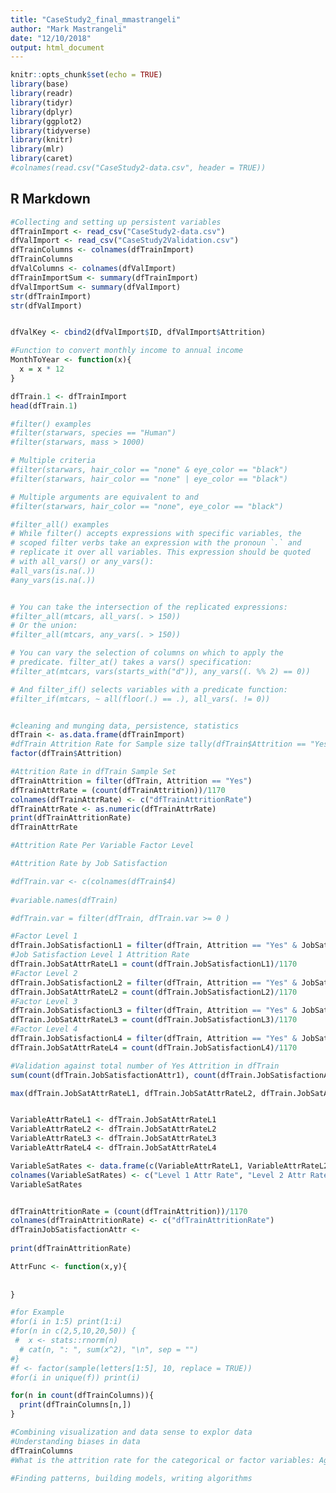 ```yaml
---
title: "CaseStudy2_final_mmastrangeli"
author: "Mark Mastrangeli"
date: "12/10/2018"
output: html_document
---
```


```r
knitr::opts_chunk$set(echo = TRUE)
library(base)
library(readr)
library(tidyr)
library(dplyr)
library(ggplot2)
library(tidyverse)
library(knitr)
library(mlr)
library(caret)
#colnames(read.csv("CaseStudy2-data.csv", header = TRUE))
```

## R Markdown

```r
#Collecting and setting up persistent variables
dfTrainImport <- read_csv("CaseStudy2-data.csv")
dfValImport <- read_csv("CaseStudy2Validation.csv")
dfTrainColumns <- colnames(dfTrainImport)
dfTrainColumns
dfValColumns <- colnames(dfValImport)
dfTrainImportSum <- summary(dfTrainImport)
dfValImportSum <- summary(dfValImport)
str(dfTrainImport)
str(dfValImport)


dfValKey <- cbind2(dfValImport$ID, dfValImport$Attrition)

#Function to convert monthly income to annual income 
MonthToYear <- function(x){
  x = x * 12
}

dfTrain.1 <- dfTrainImport
head(dfTrain.1)

```
```r
#filter() examples
#filter(starwars, species == "Human")
#filter(starwars, mass > 1000)

# Multiple criteria
#filter(starwars, hair_color == "none" & eye_color == "black")
#filter(starwars, hair_color == "none" | eye_color == "black")

# Multiple arguments are equivalent to and
#filter(starwars, hair_color == "none", eye_color == "black")

#filter_all() examples
# While filter() accepts expressions with specific variables, the
# scoped filter verbs take an expression with the pronoun `.` and
# replicate it over all variables. This expression should be quoted
# with all_vars() or any_vars():
#all_vars(is.na(.))
#any_vars(is.na(.))


# You can take the intersection of the replicated expressions:
#filter_all(mtcars, all_vars(. > 150))
# Or the union:
#filter_all(mtcars, any_vars(. > 150))

# You can vary the selection of columns on which to apply the
# predicate. filter_at() takes a vars() specification:
#filter_at(mtcars, vars(starts_with("d")), any_vars((. %% 2) == 0))

# And filter_if() selects variables with a predicate function:
#filter_if(mtcars, ~ all(floor(.) == .), all_vars(. != 0))


#cleaning and munging data, persistence, statistics
dfTrain <- as.data.frame(dfTrainImport)
#dfTrain Attrition Rate for Sample size tally(dfTrain$Attrition == "Yes")/tally(rows(dfTrain))
factor(dfTrain$Attrition)

#Attrition Rate in dfTrain Sample Set
dfTrainAttrition = filter(dfTrain, Attrition == "Yes")
dfTrainAttrRate = (count(dfTrainAttrition))/1170
colnames(dfTrainAttrRate) <- c("dfTrainAttritionRate")
dfTrainAttrRate <- as.numeric(dfTrainAttrRate)
print(dfTrainAttritionRate)
dfTrainAttrRate

#Attrition Rate Per Variable Factor Level

#Attrition Rate by Job Satisfaction

#dfTrain.var <- c(colnames(dfTrain$4)
                
#variable.names(dfTrain)

#dfTrain.var = filter(dfTrain, dfTrain.var >= 0 )

#Factor Level 1
dfTrain.JobSatisfactionL1 = filter(dfTrain, Attrition == "Yes" & JobSatisfaction == 1)
#Job Satisfaction Level 1 Attrition Rate
dfTrain.JobSatAttrRateL1 = count(dfTrain.JobSatisfactionL1)/1170
#Factor Level 2
dfTrain.JobSatisfactionL2 = filter(dfTrain, Attrition == "Yes" & JobSatisfaction == 2)
dfTrain.JobSatAttrRateL2 = count(dfTrain.JobSatisfactionL2)/1170
#Factor Level 3
dfTrain.JobSatisfactionL3 = filter(dfTrain, Attrition == "Yes" & JobSatisfaction == 3)
dfTrain.JobSatAttrRateL3 = count(dfTrain.JobSatisfactionL3)/1170
#Factor Level 4
dfTrain.JobSatisfactionL4 = filter(dfTrain, Attrition == "Yes" & JobSatisfaction == 4)
dfTrain.JobSatAttrRateL4 = count(dfTrain.JobSatisfactionL4)/1170

#Validation against total number of Yes Attrition in dfTrain
sum(count(dfTrain.JobSatisfactionAttr1), count(dfTrain.JobSatisfactionAttr2), count(dfTrain.JobSatisfactionAttr3), count(dfTrain.JobSatisfactionAttr4))

max(dfTrain.JobSatAttrRateL1, dfTrain.JobSatAttrRateL2, dfTrain.JobSatAttrRateL3, dfTrain.JobSatAttrRateL4)


VariableAttrRateL1 <- dfTrain.JobSatAttrRateL1
VariableAttrRateL2 <- dfTrain.JobSatAttrRateL2
VariableAttrRateL3 <- dfTrain.JobSatAttrRateL3
VariableAttrRateL4 <- dfTrain.JobSatAttrRateL4

VariableSatRates <- data.frame(c(VariableAttrRateL1, VariableAttrRateL2, VariableAttrRateL3, VariableAttrRateL4))
colnames(VariableSatRates) <- c("Level 1 Attr Rate", "Level 2 Attr Rate", "Level 3 Attr Rate", "Level 4 Attr Rate")
VariableSatRates


dfTrainAttritionRate = (count(dfTrainAttrition))/1170
colnames(dfTrainAttritionRate) <- c("dfTrainAttritionRate")
dfTrainJobSatisfactionAttr <- 
  
print(dfTrainAttritionRate)

AttrFunc <- function(x,y){
  
  
}

#for Example
#for(i in 1:5) print(1:i)
#for(n in c(2,5,10,20,50)) {
 #  x <- stats::rnorm(n)
  # cat(n, ": ", sum(x^2), "\n", sep = "")
#}
#f <- factor(sample(letters[1:5], 10, replace = TRUE))
#for(i in unique(f)) print(i)

for(n in count(dfTrainColumns)){
  print(dfTrainColumns[n,])
}

```
```r
#Combining visualization and data sense to explor data
#Understanding biases in data
dfTrainColumns
#What is the attrition rate for the categorical or factor variables: Age, BusinessTravel, DailyRate, Department, DistancefromHome, Education, EducationField, EnvironmentalSatisfaction, Gender, HourlyRate, JobInvolvement, JobLevel, JobRole, JobSatisfaction, MaritalStatus, MonthlyIncome, NumCompaniesWorked, PercentSalaryHike, PerformanceRating, RelationshipSatisfaction, StockOptionLevel, TotalWorkingYears, TrainingTimesLastYear, WorkLifeBalance, YearsAtCompany, YearsInCurrentRole, YearsSinceLastPromotion, YearsWithCurrManager


```
```r
#Finding patterns, building models, writing algorithms
```
